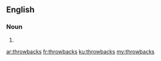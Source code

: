 ==English==

===Noun===
{{head|en|plural}}

# {{plural of|throwback|lang=en}}

[[ar:throwbacks]]
[[fr:throwbacks]]
[[ku:throwbacks]]
[[my:throwbacks]]